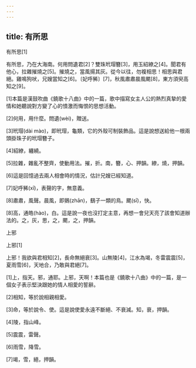 ```yaml
---
---
---
```

title: 有所思
---




有所思[1]

有所思，乃在大海南。何用問遺君[2]？雙珠玳瑁簪[3]，用玉紹繚之[4]。聞君有他心，拉雜摧燒之[5]。摧燒之，當風揚其灰。從今以往，勿複相思！相思與君絕。雞鳴狗吠，兄嫂當知之[6]。〔妃呼豨〕[7]，秋風肅肅晨風颸[8]，東方須臾高知之[9]。

[1]本篇是漢鼓吹曲《鐃歌十八曲》中的一篇，歌中描寫女主人公的熱烈真摯的愛情和她聽說對方變了心的憤激而悔恨的思想活動。

[2]何用，用什麼。問遺(wèi)，贈送。

[3]玳瑁(dài mào)，即玳瑁，龜類，它的外殼可制裝飾品。這是說想送給他一根兩頭掛珠子的玳瑁簪子。

[4]紹繚，纏繞。

[5]拉雜，雜亂不整齊，使動用法。摧，折。南，簪，心、押韻。繚，燒，押韻。

[6]這是回憶過去兩人相會時的情況，估計兄嫂已經知道。

[7]妃呼豨(xī)，表聲的字，無意義。

[8]肅肅，風聲。晨風，即鸇(zhān)，鷂子一類的鳥。颸(sī)，快。

[8]高，通皓(hào)，白。這是說一夜也沒打定主意，再想一會兒天亮了該會知道辦法的。之，灰，思，之，颸，之，押韻。

上邪


上邪[1]

上邪！我欲與君相知[2]，長命無絕衰[3]。山無陵[4]，江水為竭，冬雷震震[5]，夏雨雪[6]，天地合，乃敢與君絕[7]。

[1]上，指天。邪，通耶。上邪，天啊！本篇也是《鐃歌十八曲》中的一篇，是一個女子表示堅決跟她的情人相愛的誓辭。

[2]相知，等於說相親相愛。

[3]命，等於說令、使。這是說使愛永遠不斷絕、不衰減。知，衰，押韻。

[4]陵，指山峰。

[5]震震，雷聲。

[6]雨雪，降雪。

[7]竭，雪，絕，押韻。